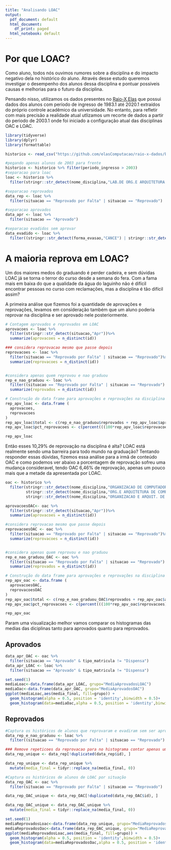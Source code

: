 ```yaml
---
title: "Analisando LOAC"
output:
  pdf_document: default
  html_document:
    df_print: paged
  html_notebook: default
---
```


# Por que LOAC?

Como aluno, todos nós ouvimos rumores sobre a disciplina e do impacto negativo dela no histórico do aluno. Através desse estudo queremos investigar o desempenho dos alunos dessa disciplina e pontuar possíveis causas e melhorias para o futuro da disciplina.

Pensando nisso, utilizamos os dados presentes no [Raio-X Elas](<https://github.com/elasComputacao/raio-x-dados/blob/main/data/dados-brutos/historico_alunos_raiox.csv?raw=true>) que possui dados dos alunos com período de ingresso de 1983.1 até 2020.1 extraídos do próprio controle acadêmico da universidade. No entanto, para refletir com mais precisão a realidade atual utlizamos um recorte de dados a partir do periodo de 2003.1 onde foi iniciado a configuração atual das disciplinas OAC e LOAC.



```r
library(tidyverse)
library(dplyr)
library(formattable)

historico <- read_csv("https://github.com/elasComputacao/raio-x-dados/blob/main/data/dados-brutos/historico_alunos_raiox.csv?raw=true")

#pegando apenas alunos de 2003 para frente
historico <- historico %>% filter(periodo_ingresso > 2003)
#separacao para loac
loac <- historico %>%
  filter(stringr::str_detect(nome_disciplina,"LAB.DE ORG.E ARQUITETURA DE COMPUTADORES"))

#separacao reprovados 
data_rep <- loac %>% 
  filter(situacao == "Reprovado por Falta" | situacao == "Reprovado")

#separacao aprovados 
data_apr <- loac %>%
  filter(situacao == "Aprovado")

#separacao evadidos sem aprovar
data_evadido <- loac %>%
  filter((stringr::str_detect(forma_evasao,"CANCE") | stringr::str_detect(forma_evasao,"TRANSFERIDO PARA OUTRA IES")) & situacao != "Aprovado")

```
# A maioria reprova em LOAC?

Um dos maiores medos do graduando é perder cadeira, e sem dúvidas LOAC já se torna o terror do curso desde a semana do fera. Com a fama mais em baixa do que a qualidade da água do laguinho não é difícil encontrar pessoas no curso com reclamações, mas a disciplina é tão difícil assim?

A primeira análise que fizemos foi a quantidade de aprovações e reprovações, levamos em consideração também que um aluno poderia reprovar na disciplina e ser aprovado nele posteriormente.

``` r
# Contagem aprovados e reprovados em LOAC
aprovacoes <- loac %>%
  filter(stringr::str_detect(situacao,"Apr"))%>%
  summarize(aprovacoes = n_distinct(id))

### considera reprovacao mesmo que passe depois
reprovacoes <- loac %>% 
  filter(situacao == "Reprovado por Falta" | situacao == "Reprovado")%>%
  summarize(reprovacoes = n_distinct(id))


#considera apenas quem reprovou e nao graduou
rep_e_nao_graduou <- loac %>% 
  filter((situacao == "Reprovado por Falta" | situacao == "Reprovado") & forma_evasao != "GRADUADO")%>%
  summarize(reprovados = n_distinct(id))

# Construção do data frame para aprovações e reprovações na disciplina
rep_apv_loac <- data.frame (
  aprovacoes,
  reprovacoes
)
rep_apv_loac$total <- c(rep_e_nao_graduou$reprovados + rep_apv_loac$aprovacoes)
rep_apv_loac$pct_reprovacoes <- c(percent(((100*rep_apv_loac$reprovacoes)/(rep_apv_loac$aprovacoes+rep_apv_loac$reprovacoes))/100))


```
```r
rep_apv_loac
```
Então esses 10,29% de reprovação na disciplina é alta? LOAC está realmente sendo uma barreira para todo mundo na graduação? Tentando responder essas dúvidas, fizemos essa análise para a irmã de conteúdo OAC e como podemos ver abaixo a porcentagem de reprovação sofreu uma mudança consideravel, tendo OAC 6,46% de reprovação, apenas um pouco mais que a metade da apresentada por LOAC.
```r
oac <- historico %>%
  filter(stringr::str_detect(nome_disciplina,"ORGANIZACAO DE COMPUTADORES") | 
         stringr::str_detect(nome_disciplina,"ORG.E ARQUITETURA DE COMPUTADORES I") |
         stringr::str_detect(nome_disciplina,"ORGANIZACAO E ARQUIT. DE COMPUTADORES"))

aprovacoesOAC<- oac %>%
  filter(stringr::str_detect(situacao,"Apr"))%>%
  summarize(aprovacoes = n_distinct(id))

#considera reprovacao mesmo que passe depois
reprovacoesOAC <- oac %>% 
  filter(situacao == "Reprovado por Falta" | situacao == "Reprovado")%>%
  summarize(reprovacoes = n_distinct(id))


#considera apenas quem reprovou e nao graduou
rep_e_nao_graduou_OAC <- oac %>% 
  filter((situacao == "Reprovado por Falta" | situacao == "Reprovado") & forma_evasao != "GRADUADO")%>%
  summarize(reprovados = n_distinct(id))

# Construção do data frame para aprovações e reprovações na disciplina
rep_apv_oac <- data.frame (
  aprovacoesOAC,
  reprovacoesOAC
)
rep_apv_oac$total <- c(rep_e_nao_graduou_OAC$reprovados + rep_apv_oac$aprovacoes)
rep_apv_oac$pct_reprovacoes <- c(percent(((100*rep_apv_oac$reprovacoes)/(rep_apv_oac$aprovacoes+rep_apv_oac$reprovacoes))/100))
```
```r
rep_apv_oac
```
Param uma visualização melhor vamos comparar os histogramas das medias das diciplinas tanto para aprovados quanto para reprovados.

## Aprovados

```r
data_apr_OAC <- oac %>%
  filter(situacao == "Aprovado" & tipo_matricula != "Dispensa")
data_apr_LOAC <- loac %>%
  filter(situacao == "Aprovado" & tipo_matricula != "Dispensa")

```


```r
set.seed(1)
mediaLoac<-data.frame(data_apr_LOAC, grupo="MediaAprovadosLOAC")
mediaOac<-data.frame(data_apr_OAC, grupo="MediaAprovadosOAC")
ggplot(mediaLoac,aes(media_final, fill=grupo)) + 
  geom_histogram(alpha = 0.5, position = 'identity',binwidth = 0.5)+
  geom_histogram(data=mediaOac,alpha = 0.5, position = 'identity',binwidth = 0.5)


```


## Reprovados
```r
#Captura os históricos de alunos que reprovaram e evadiram sem ser aprovado em LOAC
data_rep_e_nao_graduou <- loac %>% 
  filter((situacao == "Reprovado por Falta" | situacao == "Reprovado") & forma_evasao != "GRADUADO")

### Remove repeticoes da reprovacao para no histograma contar apenas uma pessoa
data_rep_unique <- data_rep[!duplicated(data_rep$id), ]

data_rep_unique <- data_rep_unique %>%
  mutate(media_final = tidyr::replace_na(media_final, 0))

#Captura os históricos de alunos de LOAC por situação
data_rep_OAC <- oac %>% 
  filter(situacao == "Reprovado por Falta" | situacao == "Reprovado")

data_rep_OAC_unique <- data_rep_OAC[!duplicated(data_rep_OAC$id), ]

data_rep_OAC_unique <- data_rep_OAC_unique %>%
  mutate(media_final = tidyr::replace_na(media_final, 0))


```

```r
set.seed(1)
mediaReprovadosLoac<-data.frame(data_rep_unique, grupo="MediaReprovadosLOAC")
mediaReprovadosOac<-data.frame(data_rep_OAC_unique, grupo="MediaReprovadosOAC")
ggplot(mediaReprovadosLoac,aes(media_final, fill=grupo)) + 
  geom_histogram(alpha = 0.5, position = 'identity',binwidth = 0.5)+
  geom_histogram(data=mediaReprovadosOac,alpha = 0.5, position = 'identity',binwidth = 0.5)

```


